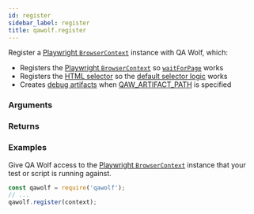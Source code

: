 ```yaml
---
id: register
sidebar_label: register
title: qawolf.register
---
```



<Syntax code="register(context)" />

Register a [Playwright `BrowserContext`](https://github.com/microsoft/playwright/blob/master/docs/api.md#class-browsercontext) instance with QA Wolf, which:

- Registers the [Playwright `BrowserContext`](https://github.com/microsoft/playwright/blob/master/docs/api.md#class-browsercontext) so [`waitForPage`](wait_for_page) works
- Registers the [HTML selector](https://github.com/qawolf/playwright-html-selector) so the [default selector logic](../../use_custom_selectors#default-selector-logic) works
- Creates [debug artifacts](../../run_tests_in_ci#debug) when [QAW_ARTIFACT_PATH](../environment_variables#qaw_artifact_path) is specified

### Arguments

<ArgumentRegister />

### Returns

<ReturnVoid />

### Examples

Give QA Wolf access to the [Playwright `BrowserContext`](https://github.com/microsoft/playwright/blob/master/docs/api.md#class-browsercontext) instance that your test or script is running against.

```js
const qawolf = require('qawolf');
// ...
qawolf.register(context);
```
